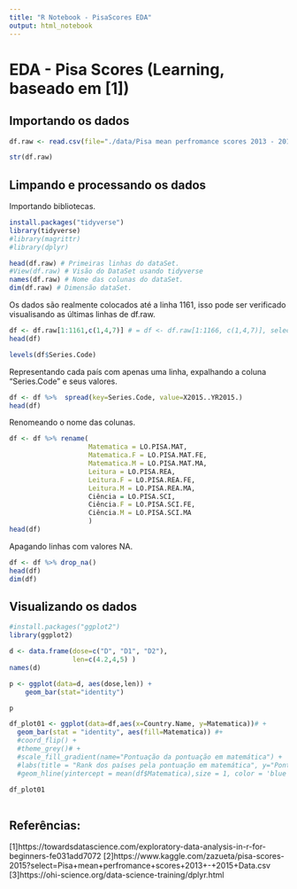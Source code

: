 ```yaml
---
title: "R Notebook - PisaScores EDA"
output: html_notebook
---
```


# EDA - Pisa Scores (Learning, baseado em [1])

## Importando os dados

```r
df.raw <- read.csv(file="./data/Pisa mean perfromance scores 2013 - 2015 Data.csv", fileEncoding = "UTF-8-BOM", na.strings = "..")
```

```r
str(df.raw)
```


## Limpando e processando os dados

Importando bibliotecas.
```r
install.packages("tidyverse")
library(tidyverse)
#library(magrittr)
#library(dplyr)
```


```r
head(df.raw) # Primeiras linhas do dataSet.
#View(df.raw) # Visão do DataSet usando tidyverse
names(df.raw) # Nome das colunas do dataSet.
dim(df.raw) # Dimensão dataSet.
```

Os dados são realmente colocados até a linha 1161, isso pode ser verificado visualisando as últimas linhas de df.raw.

```r
df <- df.raw[1:1161,c(1,4,7)] # = df <- df.raw[1:1166, c(1,4,7)], selecionando algumas linhas e colunas.
head(df)

levels(df$Series.Code)
```

Representando cada país com apenas uma linha, expalhando a coluna "Series.Code" e seus valores.
```r
df <- df %>%  spread(key=Series.Code, value=X2015..YR2015.) 
head(df)
```

Renomeando o nome das colunas.
```r

df <- df %>% rename(
                    Matematica = LO.PISA.MAT,
                    Matematica.F = LO.PISA.MAT.FE,
                    Matematica.M = LO.PISA.MAT.MA,
                    Leitura = LO.PISA.REA,
                    Leitura.F = LO.PISA.REA.FE,
                    Leitura.M = LO.PISA.REA.MA, 
                    Ciência = LO.PISA.SCI,
                    Ciência.F = LO.PISA.SCI.FE,
                    Ciência.M = LO.PISA.SCI.MA
                    )
head(df)

```

Apagando linhas com valores NA.
```r

df <- df %>% drop_na()
head(df)
dim(df)
```


## Visualizando os dados

```r
#install.packages("ggplot2")
library(ggplot2)
```
```r

d <- data.frame(dose=c("D", "D1", "D2"),
                len=c(4.2,4,5) )
names(d)

p <- ggplot(data=d, aes(dose,len)) + 
    geom_bar(stat="identity")

p
```


```r

df_plot01 <- ggplot(data=df,aes(x=Country.Name, y=Matematica))# +
  geom_bar(stat = "identity", aes(fill=Matematica)) #+
  #coord_flip() +
  #theme_grey()# +
  #scale_fill_gradient(name="Pontuação da pontuação em matemática") + 
  #labs(title = "Rank dos países pela pontuação em matemática", y="Pontuação", x="Países") +
  #geom_hline(yintercept = mean(df$Matematica),size = 1, color = 'blue')

df_plot01
  
```














## Referências:
[1]https://towardsdatascience.com/exploratory-data-analysis-in-r-for-beginners-fe031add7072
[2]https://www.kaggle.com/zazueta/pisa-scores-2015?select=Pisa+mean+perfromance+scores+2013+-+2015+Data.csv
[3]https://ohi-science.org/data-science-training/dplyr.html